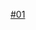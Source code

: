 {{Routemap|title=武汉轨道交通1号线|title-bg={{武汉地铁颜色|1|s}}|title-color=white|inline=<includeonly>1</includeonly>|footnote=*：出站换乘|map=
uYRDe~~ ~~ ~~[[汉口北停车场]]
uhSTRa
uhBHF~~ ~~'''[[汉口北站|汉口北]]'''
WASSERq\uhKRZW\WASSERq~~ ~~ ~~[[府河]]
uhBHF~~ ~~'''[[滠口新城站|滠口新城]]'''
WASSERq\uhKRZW\WASSERq~~ ~~ ~~[[朱家河]]
\uhBHF\~~ ~~'''[[滕子岗站|滕子岗]]'''
\uhBHF\~~ ~~'''[[堤角站|堤角]]'''
uhINT~~ ~~'''[[新荣站|新荣]]''' {{武汉地铁路线标志|21|blink}}*
uhBHF~~ ~~'''[[丹水池站|丹水池]]''' 
uhBHF~~ ~~'''[[徐州新村站|徐州新村]]'''
uhBHF~~ ~~'''[[二七路站|二七路]]'''
uhBHF~~ ~~'''[[头道街站|头道街]]'''
uehABZg+4~~ ~~ ~~原通往江岸车辆段联络线
uhINT~~ ~~'''[[黄浦路站|黄浦路]]''' {{武汉地铁路线标志|8|blink}}
uhINT~~ ~~'''{{站|三阳路}}''' {{武汉地铁路线标志|7|blink}}
uhINT~~ ~~'''[[大智路站|大智路]]''' {{武汉地铁路线标志|6|blink}}
uhINT~~ ~~'''{{站|循礼门}}''' {{武汉地铁路线标志|2|blink}}
uhBHF~~ ~~'''{{站|友谊路||武汉地铁}}'''
uhBHF~~ ~~'''[[利济北路站|利济北路]]'''
uhBHF~~ ~~'''[[崇仁路站|崇仁路]]'''
uhKRW+l\uhKRWgr\
uhYRD\uhSTR\~~ ~~ ~~[[硚口路停车场]]
uhKRWl\uhKRWg+r\
uhBHF~~ ~~'''[[硚口路站|硚口路]]'''
uhBHF~~ ~~'''[[太平洋站|太平洋]]'''
uhINT~~ ~~'''[[宗关站|宗关]]''' {{武汉地铁路线标志|3|blink}}
uhBHF~~ ~~'''[[汉西一路站|汉西一路]]'''
uhBHF~~ ~~'''[[古田四路站|古田四路]]'''
uhBHF~~ ~~'''[[古田三路站|古田三路]]'''
uhBHF~~ ~~'''[[古田二路站|古田二路]]'''
uhBHF~~ ~~'''[[古田一路站|古田一路]]'''
uYRDe\uhSTR\~~ ~~ ~~[[古田车辆段]]
uhSTRa\uhSTR\
uhABZgl\uhABZgr\
uhSTR\uhBHF\~~ ~~'''[[舵落口站|舵落口]]'''
uhKRWl\uhKRWg+r\
uhBHF~~ ~~'''[[竹叶海站|竹叶海]]'''
uhBHF~~ ~~'''[[额头湾站|额头湾]]'''
uhBHF~~ ~~'''[[五环大道站|五环大道]]'''
uhBHF~~ ~~'''[[东吴大道站|东吴大道]]'''
uhINT~~ ~~'''{{站|码头潭公园}}''' {{武汉地铁路线标志|6|blink}}
uhBHF~~ ~~'''[[三店站|三店]]'''
uhBHF~~ ~~'''[[徑河站|徑河]]'''
uhENDEe
}}<noinclude>
{{Rdt intro|[[武汉轨道交通1号线]]}}
[[Category:武汉地铁RDT|#01]]
<noinclude>